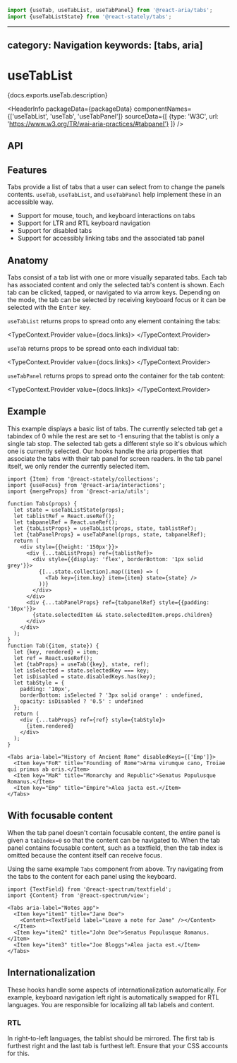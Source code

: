 <!-- Copyright 2020 Adobe. All rights reserved.
This file is licensed to you under the Apache License, Version 2.0 (the "License");
you may not use this file except in compliance with the License. You may obtain a copy
of the License at http://www.apache.org/licenses/LICENSE-2.0
Unless required by applicable law or agreed to in writing, software distributed under
the License is distributed on an "AS IS" BASIS, WITHOUT WARRANTIES OR REPRESENTATIONS
OF ANY KIND, either express or implied. See the License for the specific language
governing permissions and limitations under the License. -->



```jsx import
import {useTab, useTabList, useTabPanel} from '@react-aria/tabs';
import {useTabListState} from '@react-stately/tabs';
```

---
category: Navigation
keywords: [tabs, aria]
---

# useTabList

<p>{docs.exports.useTab.description}</p>

<HeaderInfo
  packageData={packageData}
  componentNames={['useTabList', 'useTab', 'useTabPanel']}
  sourceData={[
    {type: 'W3C', url: 'https://www.w3.org/TR/wai-aria-practices/#tabpanel'}
  ]} />

## API

<FunctionAPI function={docs.exports.useTabList} links={docs.links} />

<FunctionAPI function={docs.exports.useTab} links={docs.links} />

<FunctionAPI function={docs.exports.useTabPanel} links={docs.links} />

## Features

Tabs provide a list of tabs that a user can select from to change the panels contents. `useTab`, `useTabList`, and `useTabPanel` help implement these in an accessible way.

* Support for mouse, touch, and keyboard interactions on tabs
* Support for LTR and RTL keyboard navigation
* Support for disabled tabs
* Support for accessibly linking tabs and the associated tab panel


## Anatomy

<Anatomy />

Tabs consist of a tab list with one or more visually separated tabs. Each tab has associated content and only the selected tab's content is shown.
Each tab can be clicked, tapped, or navigated to via arrow keys. Depending on the mode, the tab can be selected by receiving keyboard focus or it can be selected with the <kbd>Enter</kbd> key.

`useTabList` returns props to spread onto any element containing the tabs:

<TypeContext.Provider value={docs.links}>
  <InterfaceType properties={docs.links[docs.exports.useTabList.return.id].properties} />
</TypeContext.Provider>

`useTab` returns props to be spread onto each individual tab:

<TypeContext.Provider value={docs.links}>
  <InterfaceType properties={docs.links[docs.exports.useTab.return.id].properties} />
</TypeContext.Provider>

`useTabPanel` returns props to spread onto the container for the tab content:

<TypeContext.Provider value={docs.links}>
  <InterfaceType properties={docs.links[docs.exports.useTabPanel.return.id].properties} />
</TypeContext.Provider>

## Example

This example displays a basic list of tabs. The currently selected tab get a tabindex of 0 while the rest are set to -1 ensuring that the tablist is only a single tab stop. The selected tab gets a different style so it's obvious which one is currently selected. Our hooks handle the aria properties that associate the tabs with their tab panel for screen readers. In the tab panel itself, we only render the currently selected item.

```tsx example export=true
import {Item} from '@react-stately/collections';
import {useFocus} from '@react-aria/interactions';
import {mergeProps} from '@react-aria/utils';

function Tabs(props) {
  let state = useTabListState(props);
  let tablistRef = React.useRef();
  let tabpanelRef = React.useRef();
  let {tabListProps} = useTabList(props, state, tablistRef);
  let {tabPanelProps} = useTabPanel(props, state, tabpanelRef);
  return (
    <div style={{height: '150px'}}>
      <div {...tabListProps} ref={tablistRef}>
        <div style={{display: 'flex', borderBottom: '1px solid grey'}}>
          {[...state.collection].map((item) => (
            <Tab key={item.key} item={item} state={state} />
          ))}
        </div>
      </div>
      <div {...tabPanelProps} ref={tabpanelRef} style={{padding: '10px'}}>
        {state.selectedItem && state.selectedItem.props.children}
      </div>
    </div>
  );
}
function Tab({item, state}) {
  let {key, rendered} = item;
  let ref = React.useRef();
  let {tabProps} = useTab({key}, state, ref);
  let isSelected = state.selectedKey === key;
  let isDisabled = state.disabledKeys.has(key);
  let tabStyle = {
    padding: '10px',
    borderBottom: isSelected ? '3px solid orange' : undefined,
    opacity: isDisabled ? '0.5' : undefined
  };
  return (
    <div {...tabProps} ref={ref} style={tabStyle}>
      {item.rendered}
    </div>
  );
}

<Tabs aria-label="History of Ancient Rome" disabledKeys={['Emp']}>
  <Item key="FoR" title="Founding of Rome">Arma virumque cano, Troiae qui primus ab oris.</Item>
  <Item key="MaR" title="Monarchy and Republic">Senatus Populusque Romanus.</Item>
  <Item key="Emp" title="Empire">Alea jacta est.</Item>
</Tabs>
```

## With focusable content

When the tab panel doesn't contain focusable content, the entire panel is given a `tabIndex=0` so that the content can be navigated to. When the tab panel contains focusable content, such as a textfield, then the tab index is omitted because the content itself can receive focus.

Using the same example `Tabs` component from above. Try navigating from the tabs to the content for each panel using the keyboard.

```tsx example
import {TextField} from '@react-spectrum/textfield';
import {Content} from '@react-spectrum/view';

<Tabs aria-label="Notes app">
  <Item key="item1" title="Jane Doe">
    <Content><TextField label="Leave a note for Jane" /></Content>
  </Item>
  <Item key="item2" title="John Doe">Senatus Populusque Romanus.</Item>
  <Item key="item3" title="Joe Bloggs">Alea jacta est.</Item>
</Tabs>
```

## Internationalization

These hooks handle some aspects of internationalization automatically. For example, keyboard navigation left right is automatically swapped for RTL languages. You are responsible for localizing all tab labels and content.

### RTL

In right-to-left languages, the tablist should be mirrored. The first tab is furthest right and the last tab is furthest left. Ensure that your CSS accounts for this.
